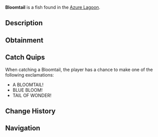 {{FishInfobox
|image          = Bloomtail.png
|rarity         = Mythical
|sea            = Second Sea
|location       = [[Azure Lagoon]]
|sublocation    = 
|sources        = Fishing Rod
|radar_location = 
|prog_speed     = -80
|xp             = 2390
|weather        = Rain
|time           = Night
|season         = Spring
|bait           = Mist Worms
|base_weight    = 300
|base_value     = 3950
|weight_range   = 180
|base_chance    = 18
|base_resil     = 3
}}
'''Bloomtail''' is a {{Rarity|Mythical}} fish found in the [[Azure Lagoon]].

== Description ==
{{Description|A dark blue fish with light blue fins, its tail blooming like a lagoon flower.|Bestiary Entry}}

== Obtainment ==
{{Description|It blossoms where the rain meets the deep.|Bestiary Hint}}
{{Fish Availability|
Azure Lagoon
|top_rods      = 
Free Spirit Rod\59692.87\180456.65;
Egg Rod\51596.58\140806.79;
Azure Of Lagoon\49131.77\138598.22;
Blazebringer Rod\48210.82\129359.53;
Great Dreamer Rod\47209.62\128089.92;
Magma Rod\31174.69\100249.15;
Krampus's Rod\43467.35\78816.16;
Steady Rod\26074.55\78375.38;
Firefly Rod\37593.58\141704.23;
Carbon Rod\24436.03\96579.6;
Long Rod\23347.71\87222.54;
Verdant Shear Rod\46899.69\127989.02;
Trident Rod\38703.32\105621.16;
Seraphic Rod\37327.65\101866.96;
Ethereal Prism Rod\35864.74\95454.71;
Challenger's Rod\35545.19\100010.93;
No-Life Rod\34264.71\96790.46;
Rod Of The Forgotten Fang\32167.62\88111.94;
Rod Of The Exalted One\30487.89\82257.81;
Depthseeker Rod\29232.77\84978.67;
Rod Of The Depths\28765.47\79689.57;
Avalanche Rod\27383.09\79736.65;
Volcanic Rod\27236.43\77871.79;
Zeus Rod\26449.8\75622.75
|recommended   = Free Spirit Rod
}}

== Catch Quips ==
When catching a Bloomtail, the player has a chance to make one of the following exclamations:
* A BLOOMTAIL!
* BLUE BLOOM!
* TAIL OF WONDER!

== Change History ==
{{Change History|{{subst:Current Version}}}}

== Navigation ==
{{Fish Navbox|Azure Lagoon}}